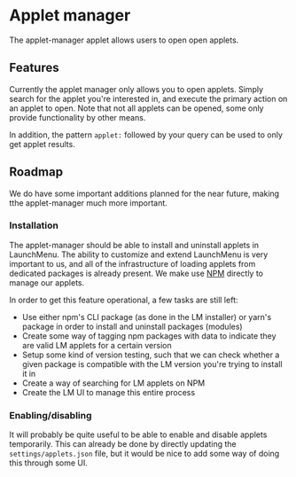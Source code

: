 # Applet manager

The applet-manager applet allows users to open open applets.

<ScreenShot
    src="/applets/applet-manager/banner.png"
    alt="Applet-manager banner"
/>

## Features

Currently the applet manager only allows you to open applets.
Simply search for the applet you're interested in, and execute the primary action on an applet to open. Note that not all applets can be opened, some only provide functionality by other means.

<ScreenShot src="/applets/applet-manager/banner.png" alt="Execute applet" />

In addition, the pattern `applet:` followed by your query can be used to only get applet results.

<ScreenShot
    src="/applets/applet-manager/searchPattern.png"
    alt="Search only applets"
    section="field"
/>

## Roadmap

We do have some important additions planned for the near future, making tthe applet-manager much more important.

### Installation

The applet-manager should be able to install and uninstall applets in LaunchMenu. The ability to customize and extend LaunchMenu is very important to us, and all of the infrastructure of loading applets from dedicated packages is already present.
We make use [NPM](https://www.npmjs.com/) directly to manage our applets.

In order to get this feature operational, a few tasks are still left:

-   Use either npm's CLI package (as done in the LM installer) or yarn's package in order to install and uninstall packages (modules)
-   Create some way of tagging npm packages with data to indicate they are valid LM applets for a certain version
-   Setup some kind of version testing, such that we can check whether a given package is compatible with the LM version you're trying to install it in
-   Create a way of searching for LM applets on NPM
-   Create the LM UI to manage this entire process

### Enabling/disabling

It will probably be quite useful to be able to enable and disable applets temporarily. This can already be done by directly updating the `settings/applets.json` file, but it would be nice to add some way of doing this through some UI.
